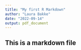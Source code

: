 ```yaml
---
title: "My first R Markdown"
author: "Laura Bakke"
date: "2022-09-14"
output: pdf_document
---
```



## This is a markdown file
